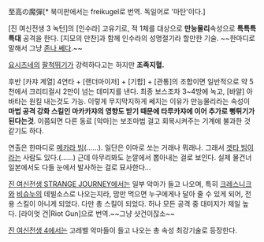 至高の魔彈[* 북미판에서는 freikugel로 번역. 독일어로 '마탄'이다.]

[진 여신전생 3 녹턴]의 [인수라] 고유기로, 적 1체를 대상으로 '''만능물리'''속성으로 '''특특특특대''' 공격을 한다. [지모의 만찬]과 함께 인수라의 성명절기라 할만한 기술. ~~한마디로 말해서 그냥 [[존나세|존나 쎄다]].~~

[[요시츠네]]의 [[팔척뛰기]]가 강력하다고는 하지만 '''조족지혈.'''

후반  [카쟈 계열] 4연타 + [랜더마이저] + [기합] + [관통]의 조합이면 일반적으로 약 5천에서 크리티컬시 2만이 넘는 데미지를 낸다. 최종 보스조차 3~4방에 녹고, [바알] 아바타는 원킬 내는것도 가능. 이렇게 무지막지하게 쎄지는 이유가 만능물리라는 속성이 '''마법 공격 강화 스킬인 마카카쟈의 영향도 받기 때문에 타루카쟈에 이어 추가로 뻥튀기가 된다는것'''. 이쯤되면 다른 동료 [악마]는 보조마법 걸고 회복시켜주는 기계에 불과한 것 같기도 하다.

연출은 한마디로 [[메카라 빔]](……). 일단은 이마로 쏘는 거래나 뭐래나. 그래서 [[겟타 빔]]이라는 사람도 있다.(……) 근데 아무리봐도 눈깔에서 뽑아내는 걸로 보인다. 실제 물건너 일본에서도 다들 눈에서 발사하는 걸로 묘사한다…


[[진 여신전생 STRANGE JOURNEY]]에서는 일부 악마가 들고 나오며, 특히 [[크레스니크]]와 [[비슈누]]의 데빌소스로 나오는지라, 맘만 먹으면 누구에게나 달아 줄 수 있게 되어, 전용 스킬이 아니게 되었다. 다만 총 스킬이 되었다. 허나 모든 공격 중 대미지가 제일 높다. [라이엇 건|Riot Gun]으로 번역.~~그냥 샷건이잖소~~

[[진 여신전생 4]]에서는 고레벨 악마들이 들고 나오는 총 속성 최강기술로 등장한다.
